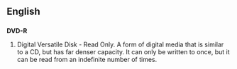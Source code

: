 ==English==

==={{Initialism}}===
'''DVD-R'''
# Digital Versatile Disk - Read Only.  A form of digital media that is similar to a CD, but has far denser capacity.  It can only be written to once, but it can be read from an indefinite number of times.